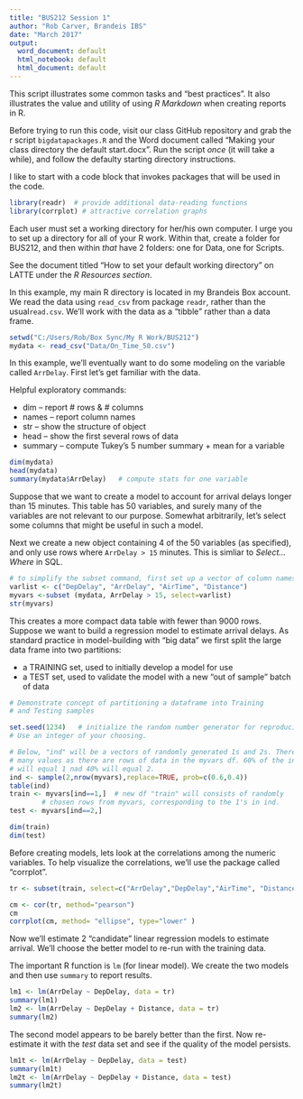 ---
title: "BUS212 Session 1"
author: "Rob Carver, Brandeis IBS"
date: "March 2017"
output:
  word_document: default
  html_notebook: default
  html_document: default
---
This script illustrates some common tasks and "best practices". It also illustrates the value and utility of using *R Markdown* when creating reports in R.

Before trying to run this code, visit our class GitHub repository and grab the r script `bigdatapackages.R` and the Word document called "Making your class directory the default start.docx". Run the script *once* (it will take a while), and follow the defaulty starting directory instructions.

I like to start with a code block that invokes packages that will be used in the code. 

```{r}
library(readr)  # provide additional data-reading functions
library(corrplot) # attractive correlation graphs
```

Each user must set a working directory for her/his own computer.  I urge you to set up a directory for all of your R work. Within that, create a folder for BUS212, and then within *that* have 2 folders: one for Data, one for Scripts. 

See the document titled "How to set your default working directory" on LATTE under the _R Resources section_.

In this example, my main R directory is located in my Brandeis Box account. We read the data using `read_csv` from package `readr`, rather than the usual`read.csv`.  We'll work with the data as a "tibble" rather than a data frame. 

```{r, warning=FALSE, message=FALSE}
setwd("C:/Users/Rob/Box Sync/My R Work/BUS212")
mydata <- read_csv("Data/On_Time_50.csv")
```

In this example, we'll eventually want to do some modeling on the variable called `ArrDelay`. First let's get familiar with the data.

Helpful exploratory commands:

* dim -- report # rows & # columns 
* names -- report column names
* str -- show the structure of object
* head -- show the first several rows of data
* summary -- compute Tukey's 5 number summary + mean for a variable

```{r}
dim(mydata)
head(mydata)
summary(mydata$ArrDelay)   # compute stats for one variable
```

Suppose that we want to create a model to account for arrival delays longer than 15 minutes. This table has 50 variables, and surely many of the variables are not relevant to our purpose. Somewhat arbitrarily, let's select some columns that might be useful in such a model. 

Next we create a new object containing 4 of the 50 variables (as specified), and only use rows where `ArrDelay > 15` minutes. This is simliar to *Select... Where* in SQL.

```{r}

# to simplify the subset command, first set up a vector of column names
varlist <- c("DepDelay", "ArrDelay", "AirTime", "Distance")
myvars <-subset (mydata, ArrDelay > 15, select=varlist)
str(myvars)
```


This creates a more compact data table with fewer than 9000 rows. Suppose we want to build a regression model to estimate arrival delays. As standard practice in model-building with "big data" we first split the large data frame into two partitions:

* a TRAINING set, used to initially develop a model for use
* a TEST set, used to validate the model with a new "out of sample" batch of data

```{r}
# Demonstrate concept of partitioning a dataframe into Training
# and Testing samples

set.seed(1234)   # initialize the random number generator for reproducibilty.
# Use an integer of your choosing.

# Below, "ind" will be a vectors of randomly generated 1s and 2s. There will be as
# many values as there are rows of data in the myvars df. 60% of the ind values 
# will equal 1 nad 40% will equal 2.
ind <- sample(2,nrow(myvars),replace=TRUE, prob=c(0.6,0.4)) 
table(ind)
train <- myvars[ind==1,]  # new df "train" will consists of randomly 
        # chosen rows from myvars, corresponding to the 1's in ind.
test <- myvars[ind==2,]

dim(train)
dim(test)
```

Before creating models, lets look at the correlations among the numeric variables. To help visualize the correlations, we'll use the package called "corrplot". 

```{r}
tr <- subset(train, select=c("ArrDelay","DepDelay","AirTime", "Distance"))

cm <- cor(tr, method="pearson")
cm
corrplot(cm, method= "ellipse", type="lower" )
```

Now we'll estimate 2 "candidate" linear regression models to estimate arrival. We'll choose the better model to re-run with the training data. 

The important R function is `lm` (for linear model). We create the two models and then use `summary` to report results.

```{r}
lm1 <- lm(ArrDelay ~ DepDelay, data = tr)
summary(lm1)
lm2 <- lm(ArrDelay ~ DepDelay + Distance, data = tr)
summary(lm2)

```

The second model appears to be barely better than the first. Now re-estimate it with the *test* data set and see if the quality of the model persists.

```{r}
lm1t <- lm(ArrDelay ~ DepDelay, data = test)
summary(lm1t)
lm2t <- lm(ArrDelay ~ DepDelay + Distance, data = test)
summary(lm2t)

```

